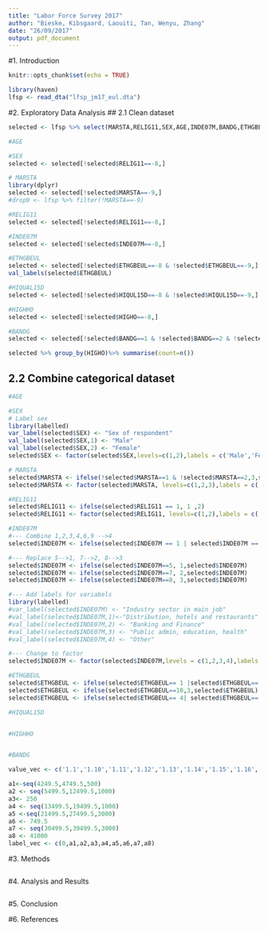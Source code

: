 ```yaml
---
title: "Labor Force Survey 2017"
author: "Bieske, Kibsgaard, Laouiti, Tan, Wenyu, Zhang"
date: "26/09/2017"
output: pdf_document
---
```

#1. Introduction

```r
knitr::opts_chunk$set(echo = TRUE)
```

```r
library(haven)
lfsp <- read_dta("lfsp_jm17_eul.dta")
```

#2. Exploratory Data Analysis
## 2.1 Clean dataset
```r

selected <- lfsp %>% select(MARSTA,RELIG11,SEX,AGE,INDE07M,BANDG,ETHGBEUL,HIQUL15D,HIGHO)

#AGE

#SEX
selected <- selected[!selected$RELIG11==-8,] 

# MARSTA
library(dplyr)
selected <- selected[!selected$MARSTA==-9,] 
#drop9 <- lfsp %>% filter(!MARSTA==-9)

#RELIG11
selected <- selected[!selected$RELIG11==-8,] 

#INDE07M
selected <- selected[!selected$INDE07M==-8,] 

#ETHGBEUL
selected <- selected[!selected$ETHGBEUL==-8 & !selected$ETHGBEUL==-9,] 
val_labels(selected$ETHGBEUL)

#HIQUAL15D
selected <- selected[!selected$HIQUL15D==-8 & !selected$HIQUL15D==-9,] 

#HIGHHO
selected <- selected[!selected$HIGHO==-8,] 

#BANDG
selected <- selected[!selected$BANDG==1 & !selected$BANDG==2 & !selected$BANDG==3 & !selected$BANDG==-8 &!selected$BANDG==-9,] 

selected %>% group_by(HIGHO)%>% summarise(count=n())

```

 
## 2.2 Combine categorical dataset
```r
#AGE

#SEX
# Label sex
library(labelled)
var_label(selected$SEX) <- "Sex of respondent"
val_label(selected$SEX,1) <- "Male"
val_label(selected$SEX,2) <- "Female"
selected$SEX <- factor(selected$SEX,levels=c(1,2),labels = c('Male','Female'))

# MARSTA
selected$MARSTA <- ifelse(!selected$MARSTA==1 & !selected$MARSTA==2,3,selected$MARSTA)
selected$MARSTA <- factor(selected$MARSTA, levels=c(1,2,3),labels = c('Single','Married','Other'))

#RELIG11
selected$RELIG11 <- ifelse(selected$RELIG11 == 1, 1 ,2)
selected$RELIG11 <- factor(selected$RELIG11, levels=c(1,2),labels = c('No','Yes'))

#INDE07M
#--- Combine 1,2,3,4,6,9 -->4
selected$INDE07M <- ifelse(selected$INDE07M == 1 | selected$INDE07M == 2 |selected$INDE07M == 3 | selected$INDE07M == 4 | selected$INDE07M == 6 |selected$INDE07M == 9, 4,selected$INDE07M)

#--- Replace 5-->1, 7-->2, 8-->3
selected$INDE07M <- ifelse(selected$INDE07M==5, 1,selected$INDE07M)
selected$INDE07M <- ifelse(selected$INDE07M==7, 2,selected$INDE07M)
selected$INDE07M <- ifelse(selected$INDE07M==8, 3,selected$INDE07M)

#--- Add labels for variabels
library(labelled)
#var_label(selected$INDE07M) <- "Industry sector in main job"
#val_label(selected$INDE07M,1)<-"Distribution, hotels and restaurants"
#val_label(selected$INDE07M,2) <- "Banking and Finance"
#val_label(selected$INDE07M,3) <- "Public admin, education, health"
#val_label(selected$INDE07M,4) <- "Other"

#--- Change to factor
selected$INDE07M <- factor(selected$INDE07M,levels = c(1,2,3,4),labels = c('Distribution, hotels and restaurants','Banking and Finance','Public admin, education, health','Other'))

#ETHGBEUL
selected$ETHGBEUL <- ifelse(selected$ETHGBEUL== 1 |selected$ETHGBEUL== 2 |selected$ETHGBEUL== 3 ,1,selected$ETHGBEUL)
selected$ETHGBEUL <- ifelse(selected$ETHGBEUL==10,3,selected$ETHGBEUL)
selected$ETHGBEUL <- ifelse(selected$ETHGBEUL== 4| selected$ETHGBEUL== 11)

#HIQUAL15D


#HIGHHO


#BANDG
```


```r


value_vec <- c('1.1','1.10','1.11','1.12','1.13','1.14','1.15','1.16','1.17','1.18','1.19','1.2','1.20','1.21','1.22','1.23','1.24','1.25','1.26','1.27','1.28','1.29','1.3','1.30','1.31','1.32','1.33','1.34','1.4','1.5','1.6','1.7','1.8','1.9','2','2.1','2.10','2.11','2.12','2.13','2.14','2.15','2.16','2.17','2.18','2.19','2.2','2.20','2.21','2.22','2.23','2.24','2.25','2.26','2.27','2.28','2.29','2.3','2.30','2.31','2.32','2.33','2.34','2.4','2.5','2.6','2.7','2.8','2.9','3','3.1','3.10', '3.11', '3.12','3.13','3.14', '3.15','3.16','3.17', '3.18','3.19','3.2','3.20','3.21','3.22','3.23','3.24','3.25','3.26','3.27','3.28','3.29','3.3','3.30','3.31','3.32','3.33','3.34','3.4','3.5','3.6','3.7','3.8','3.9')

a1<-seq(4249.5,4749.5,500)
a2 <- seq(5499.5,12499.5,1000)
a3<- 250
a4 <- seq(13499.5,19499.5,1000)
a5 <-seq(21499.5,27499.5,3000)
a6 <- 749.5
a7 <- seq(30499.5,39499.5,3000)
a8 <- 41000
label_vec <- c(0,a1,a2,a3,a4,a5,a6,a7,a8) 


```



#3. Methods


```r

```

#4. Analysis and Results



```r

```

#5. Conclusion






#6. References